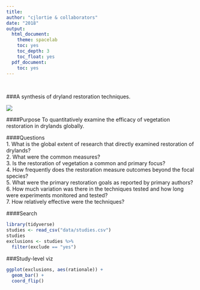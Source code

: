 ```yaml
---
title:
author: "cjlortie & collaborators"
date: "2018"
output:
  html_document:
    theme: spacelab
    toc: yes
    toc_depth: 3
    toc_float: yes
  pdf_document:
    toc: yes
---
```

<br>  

###A synthesis of dryland restoration techniques.  

![](./drylands.jpg)   

####Purpose
To quantitatively examine the efficacy of vegetation restoration in drylands globally.  

####Questions  
1. What is the global extent of research that directly examined restoration of drylands?  
2. What were the common measures?  
3. Is the restoration of vegetation a common and primary focus?  
4. How frequently does the restoration measure outcomes beyond the focal species?  
5. What were the primary restoration goals as reported by primary authors?  
6. How much variation was there in the techniques tested and how long were experiments monitored and tested?  
7. How relatively effective were the techniques?  

####Search  
```r
library(tidyverse)
studies <- read_csv("data/studies.csv")
studies
exclusions <- studies %>%
  filter(exclude == "yes")
```

###Study-level viz  
```r
ggplot(exclusions, aes(rationale)) +
  geom_bar() +
  coord_flip()

```


